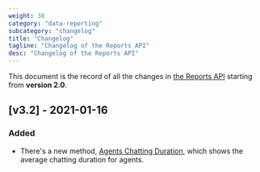 ```yaml
---
weight: 30
category: "data-reporting"
subcategory: "changelog"
title: "Changelog"
tagline: "Changelog of the Reports API"
desc: "Changelog of the Reports API"
---
```


This document is the record of all the changes in [the Reports API](/data-reporting/reports-api/) starting from **version 2.0**.

## [v3.2] - 2021-01-16

### Added

- There's a new method, [Agents Chatting Duration](/data-reporting/reports-api/#agents-chatting-duration), which shows the average chatting duration for agents.
